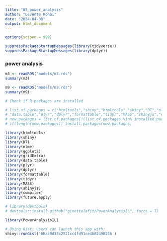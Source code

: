 ```yaml
---
title: "05_power_analysis"
author: "Levente Ronai"
date: "2024-04-08"
output: html_document
---
```


```r

options(scipen = 999)

suppressPackageStartupMessages(library(tidyverse))
suppressPackageStartupMessages(library(dplyr))

```

### power analysis

```r

m3 <- readRDS("models/m3.rds")
summary(m3)

```

```r

m9 <- readRDS("models/m9.rds")
summary(m9)
```


```r
# Check if R packages are installed

# list.of.packages = c("htmltools","shiny","htmltools","shiny","DT","nlme","ggplot2","gridExtra",
# "data.table","plyr","dplyr","formattable","tidyr","MASS","shinyjs","compiler","future.apply","devtools")
# new.packages = list.of.packages[!(list.of.packages %in% installed.packages()[,"Package"])]
# if(length(new.packages)) install.packages(new.packages)

library(htmltools)
library(shiny)
library(DT)
library(nlme)
library(ggplot2)
library(gridExtra)
library(data.table)
library(plyr)
library(dplyr)
library(formattable)
library(tidyr)
library(MASS)
library(shinyjs)
library(compiler)
library(future.apply)

# library(devtools)
# devtools::install_github("ginettelafit/PowerAnalysisIL", force = T)

library(PowerAnalysisIL)

# Using Gist: users can launch this app with:
shiny::runGist('6bac9d35c2521cc4fd91ce4b82490236')

```